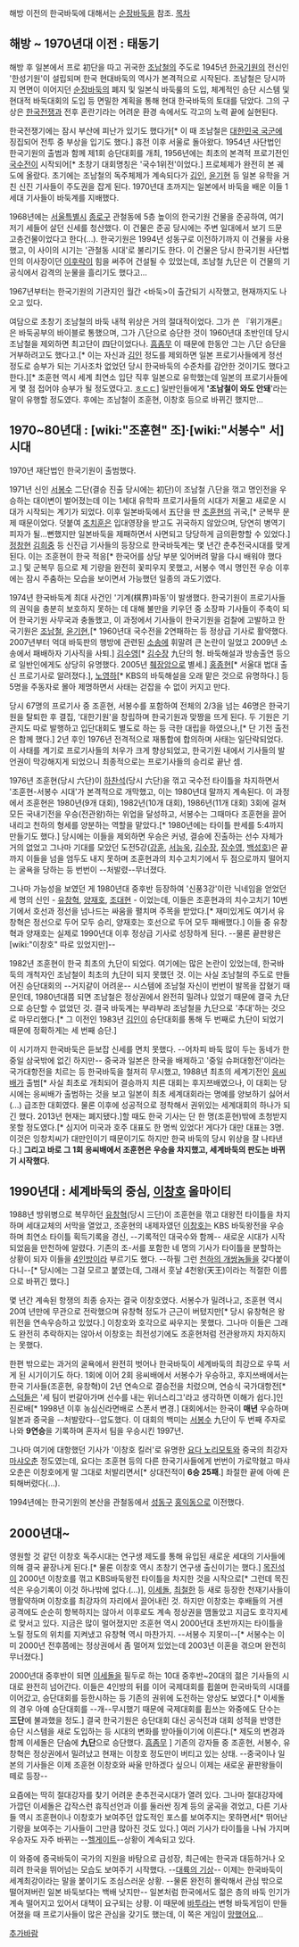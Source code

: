 해방 이전의 한국바둑에 대해서는 [[순장바둑]]을 참조.
[[목차]]
== 해방 ~ 1970년대 이전 : 태동기 ==
해방 후 일본에서 프로 初단을 따고 귀국한 [[조남철]]의 주도로 1945년 [[한국기원]]의 전신인 '한성기원'이 설립되며 한국 현대바둑의 역사가 본격적으로 시작된다. 조남철은 당시까지 면면이 이어지던 [[순장바둑]]의 폐지 및 일본식 바둑룰의 도입, 체계적인 승단 시스템 및 현대적 바둑대회의 도입 등 면밀한 계획을 통해 현대 한국바둑의 토대를 닦았다. 그의 구상은 [[한국전쟁]]과 전후 혼란기라는 어려운 환경 속에서도 각고의 노력 끝에 실현된다.

한국전쟁기에는 잠시 부산에 피난가 있기도 했다가[* 이 때 조남철은 [[대한민국 국군]]에 징집되어 전투 중 부상을 입기도 했다.] 휴전 이후 서울로 돌아왔다. 1954년 사단법인 한국기원의 출범과 함께 제1회 승단대회를 개최, 1956년에는 최초의 본격적 프로기전인 [[국수전]]이 시작되어[* 초창기 대회명칭은 '국수1위전'이었다.] 프로체제가 완전히 본 궤도에 올랐다. 초기에는 조남철의 독주체제가 계속되다가 [[김인]], [[윤기현]] 등 일본 유학을 거친 신진 기사들이 주도권을 잡게 된다. 1970년대 초까지는 일본에서 바둑을 배운 이들 1세대 기사들이 바둑계를 지배했다.

1968년에는 [[서울특별시]] [[종로구]] 관철동에 5층 높이의 한국기원 건물을 준공하여, 여기저기 세들어 살던 신세를 청산했다. 이 건물은 준공 당시에는 주변 일대에서 보기 드문 고층건물이었다고 한다(...). 한국기원은 1994년 성동구로 이전하기까지 이 건물을 사용했고, 이 사이의 시기는 '관철동 시대'로 불리기도 한다. 이 건물은 당시 한국기원 사단법인의 이사장이던 [[이후락]]이 힘을 써주어 건설될 수 있었는데, 조남철 九단은 이 건물의 기공식에서 감격의 눈물을 흘리기도 했다고...

1967년부터는 한국기원의 기관지인 월간 <바둑>이 출간되기 시작했고, 현재까지도 나오고 있다.

여담으로 초창기 조남철의 바둑 내적 위상은 거의 절대적이었다. 그가 쓴 『위기개론』은 바둑공부의 바이블로 통했으며, 그가 八단으로 승단한 것이 1960년대 초반인데 당시 조남철을 제외하면 최고단이 四단이었다나. [[흠좀무]] 이 때문에 한동안 그는 八단 승단을 거부하려고도 했다고.[* 이는 자신과 [[김인]] 정도를 제외하면 일본 프로기사들에게 정선 정도로 승부가 되는 기사조차 없었던 당시 한국바둑의 수준차를 감안한 것이기도 했다고 한다.][* 조훈현 역시 세계 최연소 입단 직후 일본으로 유학했는데 일본의 프로기사들에게 몇 점 접어야 승부가 될 정도였다고. [[ㅎㄷㄷ]]] 일반인들에게 ''''조남철이 와도 안돼''''라는 말이 유행할 정도였다. 후에는 조남철이 조훈현, 이창호 등으로 바뀌긴 했지만...

== 1970~80년대 : [wiki:"조훈현" 조]·[wiki:"서봉수" 서] 시대 ==
1970년 재단법인 한국기원이 출범했다.

1971년 신인 [[서봉수]] 二단(결승 진출 당시에는 初단)이 조남철 八단을 꺾고 명인전을 우승하는 대이변이 벌어졌는데 이는 1세대 유학파 프로기사들의 시대가 저물고 새로운 시대가 시작되는 계기가 되었다. 이후 일본바둑에서 五단을 딴 [[조훈현]]의 귀국,[* 군복무 문제 때문이었다. 덧붙여 [[조치훈]]은 입대영장을 받고도 귀국하지 않았으며, 당연히 병역기피자가 될...뻔했지만 일본바둑을 제패하면서 사면되고 당당하게 금의환향할 수 있었다.] [[정창현]] [[김희중]] 등 신진급 기사들의 등장으로 한국바둑계는 몇 년간 춘추전국시대를 맞게 된다. 이는 조훈현이 한국 적응[* 한국어를 상당 부분 잊어버려 말을 다시 배워야 했다고.] 및 군복무 등으로 제 기량을 완전히 꽃피우지 못했고, 서봉수 역시 명인전 우승 이후에는 잠시 주춤하는 모습을 보이면서 가능했던 일종의 과도기였다.

1974년 한국바둑계 최대 사건인 '기계(棋界)파동'이 발생했다. 한국기원이 프로기사들의 권익을 충분히 보호하지 못하는 데 대해 불만을 키우던 중 소장파 기사들이 주축이 되어 한국기원 사무국과 충돌했고, 이 과정에서 기사들이 한국기원을 검찰에 고발하고 한국기원은 [[조남철]], [[윤기현]],[* 1960년대 국수전을 2연패하는 등 정상급 기사로 활약했다. 2007년부터 억대 바둑판의 행방에 관련된 [[소송]]에 휘말려 큰 논란이 일었고 2009년 소송에서 패배하자 기사직을 사퇴.] [[김수영]][* [[김수장]] 九단의 형. 바둑해설과 방송출연 등으로 일반인에게도 상당히 유명했다. 2005년 [[췌장암]]으로 별세.] [[홍종현]][* 서울대 법대 출신 프로기사로 알려졌다.], [[노영하]][* KBS의 바둑해설을 오래 맡은 것으로 유명하다.] 등 5명을 주동자로 몰아 제명하면서 사태는 걷잡을 수 없이 커지고 만다.

당시 67명의 프로기사 중 조훈현, 서봉수를 포함하여 전체의 2/3을 넘는 46명은 한국기원을 탈퇴한 후 결집, '대한기원'을 창립하며 한국기원과 맞짱을 뜨게 된다. 두 기원은 기관지도 따로 발행하고 입단대회도 별도로 하는 등 극한 대립을 하였으나,[* 단 기전 출전은 함께 했다.] 2년 후인 1976년 전격적으로 재통합에 합의하며 사태는 일단락되었다. 이 사태를 계기로 프로기사들의 처우가 크게 향상되었고, 한국기원 내에서 기사들의 발언권이 막강해지게 되었으니 최종적으로는 프로기사들의 승리로 끝난 셈.

1976년 조훈현(당시 六단)이 [[하찬석]](당시 六단)을 꺾고 국수전 타이틀을 차지하면서 '조훈현-서봉수 시대'가 본격적으로 개막했고, 이는 1980년대 말까지 계속된다. 이 과정에서 조훈현은 1980년(9개 대회), 1982년(10개 대회), 1986년(11개 대회) 3회에 걸쳐 모든 국내기전을 우승(전관왕)하는 위업을 달성하고, 서봉수는 그때마다 조훈현을 끌어내리고 천하의 형세를 양분하는 역할을 맡았다.[* 1980년에는 타이틀 판세를 5:4까지 만들기도 했다.] 당시에는 이들을 제외하면 우승은 커녕, 결승에 진출하는 선수 자체가 거의 없었고 그나마 기대를 모았던 도전5강([[강훈]], [[서능욱]], [[김수장]], [[장수영]], [[백성호]])은 끝까지 이들을 넘을 엄두도 내지 못하며 조훈현과의 치수고치기에서 두 점으로까지 떨어지는 굴욕을 당하는 등 번번이 --처발렸--무너졌다.

그나마 가능성을 보였던 게 1980년대 중후반 등장하여 '신풍3강'이란 닉네임을 얻었던 세 명의 신인 - [[유창혁]], [[양재호]], [[조대현]] - 이었는데, 이들은 조훈현과의 치수고치기 10번기에서 호선과 정선을 넘나드는 싸움을 펼치며 주목을 받았다.[* 재미있게도 여기서 유창혁은 정선으로 두어 모두 승리, 양재호는 호선으로 두어 모두 패배했다.] 이들 중 유창혁과 양재호는 실제로 1990년대 이후 정상급 기사로 성장하게 된다. --물론 끝판왕은 [wiki:"이창호" 따로 있었지만]--

1982년 조훈현이 한국 최초의 九단이 되었다. 여기에는 많은 논란이 있었는데, 한국바둑의 개척자인 조남철이 최초의 九단이 되지 못했던 것. 이는 사실 조남철의 주도로 만들어진 승단대회의 --거지같이 어려운-- 시스템에 조남철 자신이 번번이 발목을 잡혔기 때문인데, 1980년대쯤 되면 조남철은 정상권에서 완전히 밀려나 있었기 때문에 결국 九단으로 승단할 수 없었던 것. 결국 바둑계는 부랴부랴 조남철을 九단으로 '추대'하는 것으로 마무리했다.[* 그 이전인 1983년 [[김인]]이 승단대회를 통해 두 번째로 九단이 되었기 때문에 정확하게는 세 번째 승단.]

이 시기까지 한국바둑은 듣보잡 신세를 면치 못했다. --어차피 바둑 많이 두는 동네가 한중일 삼국밖에 없긴 하지만-- 중국과 일본은 한국을 배제하고 '중일 슈퍼대항전'이라는 국가대항전을 치르는 등 한국바둑을 철저히 무시했고, 1988년 최초의 세계기전인 [[응씨배]]가 출범[* 사실 최초로 개최되어 결승까지 치른 대회는 후지쯔배였으나, 이 대회는 당시에는 응씨배가 출범하는 것을 보고 일본이 최초 세계대회라는 명예를 양보하기 싫어서(...) 급조한 대회였다. 물론 이후에 성공적으로 정착해서 권위있는 세계대회의 하나가 되긴 했다. 2013년 현재는 폐지됐다.]할 때도 한국 기사는 단 한 명(조훈현)밖에 초청받지 못할 정도였다.[* 심지어 미국과 호주 대표도 한 명씩 있었다! 게다가 대만 대표는 3명. 이것은 잉창치씨가 대만인이기 때문이기도 하지만 한국 바둑의 당시 위상을 잘 나타낸다.] '''그리고 바로 그 1회 응씨배에서 조훈현은 우승을 차지했고, 세계바둑의 판도는 바뀌기 시작했다.'''

== 1990년대 : 세계바둑의 중심, [[이창호]] 올마이티 ==
1988년 방위병으로 복무하던 [[유창혁]](당시 三단)이 조훈현을 꺾고 대왕전 타이틀을 차지하며 세대교체의 서막을 열었고, 조훈현의 내제자였던 [[이창호]]는 KBS 바둑왕전을 우승하며 최연소 타이틀 획득기록을 경신, --기록적인 대국수와 함께-- 새로운 시대가 시작되었음을 만천하에 알렸다. 기존의 조-서를 포함한 네 명의 기사가 타이틀을 분할하는 상황이 되자 이들을 [[4인방]]이라 부르기도 했다. --하필 그런 [[천하의 개쌍놈들]]을 갖다붙이다니--[* 당시에는 그걸 모르고 붙였는데, 그래서 훗날 4천왕(天王)이라는 적절한 이름으로 바뀌긴 했다.]

몇 년간 계속된 항쟁의 최종 승자는 결국 이창호였다. 서봉수가 밀려나고, 조훈현 역시 20여 년만에 무관으로 전락했으며 유창혁 정도가 근근이 버텼지만[* 당시 유창혁은 왕위전을 연속우승하고 있었다.] 이창호와 호각으로 싸우지는 못했다. 그나마 이들은 그래도 완전히 추락하지는 않아서 이창호는 최전성기에도 조훈현처럼 전관왕까지 차지하지는 못했다.

한편 밖으로는 과거의 굴욕에서 완전히 벗어나 한국바둑이 세계바둑의 최강으로 우뚝 서게 된 시기이기도 하다. 1회에 이어 2회 응씨배에서 서봉수가 우승하고, 후지쓰배에서는 한국 기사들(조훈현, 유창혁)이 2년 연속으로 결승전을 치렀으며, 연승식 국가대항전[* [[스덕]]들은 '세 팀이 번갈아가며 선수를 내는 위너스리그'라고 생각하면 이해가 쉽다.]인 진로배[* 1998년 이후 농심신라면배로 스폰서 변경.] 대회에서는 한국이 '''매년''' 우승하며 일본과 중국을 --처발랐다--압도했다. 이 대회의 백미는 [[서봉수]] 九단이 두 번째 주자로 나와 '''9연승'''을 기록하며 혼자서 팀을 우승시킨 1997년.

그나마 여기에 대항했던 기사가 '이창호 킬러'로 유명한 [[요다 노리모토]]와 중국의 최강자 [[마샤오춘]] 정도였는데, 요다는 조훈현 등의 다른 한국기사들에게 번번이 가로막혔고 마샤오춘은 이창호에게 말 그대로 처발리면서[* 상대전적이 '''6승 25패'''.] 좌절한 끝에 아예 은퇴해버렸다(...).

1994년에는 한국기원의 본산을 관철동에서 [[성동구]] [[홍익동]]으로 이전했다.

== 2000년대~ ==
영원할 것 같던 이창호 독주시대는 연구생 제도를 통해 유입된 새로운 세대의 기사들에 의해 결국 끝장나게 된다.[* 물론 이창호 역시 초창기 연구생 출신이기는 했다.] [[목진석]]이 2000년 이창호를 꺾고 KBS바둑왕전 타이틀을 차지한 것을 시작으로[* 그런데 목진석은 우승기록이 이것 하나밖에 없다.(...)], [[이세돌]], [[최철한]] 등 새로 등장한 천재기사들이 맹활약하며 이창호를 최강자의 자리에서 끌어내린 것. 하지만 이창호는 후배들의 거센 공격에도 순순히 항복하지는 않아서 이후로도 계속 정상권을 맴돌았고 지금도 호각지세로 맞서고 있다. 지금은 많이 멀어졌지만 조훈현 역시 2000년대 초반까지는 타이틀을 노릴 정도의 위치를 지켜냈고 유창혁 역시 마찬가지. --서봉수 지못미--[* 서봉수는 이미 2000년 전후쯤에는 정상권에서 좀 멀어져 있었는데 2003년 이혼을 겪으며 완전히 무너졌다.]

2000년대 중후반이 되면 [[이세돌]]을 필두로 하는 10대 중후반~20대의 젊은 기사들의 시대로 완전히 넘어간다. 이들은 4인방의 뒤를 이어 국제대회를 휩쓸며 한국바둑의 시대를 이어갔고, 승단대회를 등한시하는 등 기존의 권위에 도전하는 양상도 보였다.[* 이세돌의 경우 아예 승단대회를 --개--무시했기 때문에 국제대회를 휩쓰는 와중에도 단수는 '''三단'''에 불과했을 정도.] 결국 한국기원은 승단대회 대신 공식전과 대회 성적을 반영한 승단 시스템을 새로 도입하는 등 시대의 변화를 받아들이기에 이른다.[* 제도의 변경과 함께 이세돌은 단숨에 '''九단'''으로 승단했다. [[흠좀무]] ] 기존의 강자들 중 조훈현, 서봉수, 유창혁은 정상권에서 밀려났고 현재는 이창호 정도만이 버티고 있는 상태. --중국이나 일본의 기사들은 이제 조훈현 이창호와 싸울 만하겠다 싶으니 이제는 새로운 끝판왕들이 떼로 등장--

요즘에는 딱히 절대강자를 찾기 어려운 춘추전국시대가 열려 있다. 그나마 절대강자에 가깝던 이세돌은 갑작스런 휴직선언과 이를 둘러싼 징계 등의 굴곡을 겪었고, 다른 기사들 역시 조훈현이나 이창호가 보여주던 압도적인 포스를 보여주지는 못하면서[* 뛰어난 기량을 보여주는 기사들이 그만큼 많아진 것도 있다.] 여러 기사가 타이틀을 나눠 가지며 우승자도 자주 바뀌는 --[[헬게이트]]--상황이 계속되고 있다.

이 와중에 중국바둑이 국가의 지원을 바탕으로 급성장, 최근에는 한국과 대등하거나 오히려 한국을 뛰어넘는 모습도 보여주기 시작했다. --[[대륙의 기상]]-- 이제는 한국바둑이 세계최강이라는 말을 붙이기도 조심스러운 상황. --물론 완전히 몰락해서 관심 밖으로 떨어져버린 일본 바둑보다는 백배 낫지만-- 일본처럼 한국에서도 젊은 층의 바둑 인기가 계속 떨어지고 있어서 대책이 요구되는 상황. 이 때문에 [[바투]]라는 변형 바둑게임이 만들어졌을 때 프로기사들이 많은 관심을 갖기도 했는데, 이 쪽은 게임이 [[망했어요]]...

[[추가바람]]
